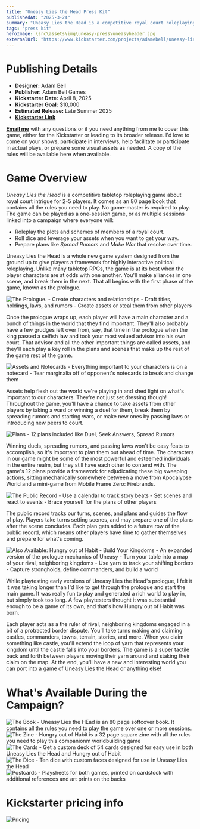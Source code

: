 ```yaml
---
title: "Uneasy Lies the Head Press Kit"
publishedAt: "2025-3-24"
summary: "Uneasy Lies the Head is a competitive royal court roleplaying game for 2-5 players. It requires no GM and is intended for multi-session campaigns or one-shots. It's coming to kickstarter April 8, 2025 and will be releasing later this year."
tags: "press kit"
heroImage: \src\assets\img\uneasy-press\uneasyheader.jpg
externalUrl: "https://www.kickstarter.com/projects/adamebell/uneasy-lies-the-head-2e/"
---
```


# Publishing Details
- **Designer:** Adam Bell
- **Publisher:** Adam Bell Games
- **Kickstarter Date:** April 8, 2025
- **Kickstarter Goal:** $10,000
- **Estimated Release:** Late Summer 2025
- [**Kickstarter Link**](https://www.kickstarter.com/projects/adamebell/uneasy-lies-the-head-2e/)

[**Email me**](mailto:contact@adambell.games) with any questions or if you need anything from me to cover this game, either for the Kickstarter or leading to its broader release. I'd love to come on your shows, participate in interviews, help facilitate or participate in actual plays, or prepare some visual assets as needed. A copy of the rules will be available here when available.

# Game Overview

*Uneasy Lies the Head* is a competitive tabletop roleplaying game about royal court intrigue for 2-5 players. It comes as an 80 page book that contains all the rules you need to play. No game-master is required to play. The game can be played as a one-session game, or as multiple sessions linked into a campaign where everyone will:

- Roleplay the plots and schemes of members of a royal court.
- Roll dice and leverage your assets when you want to get your way.
- Prepare plans like *Spread Rumors* and *Make War* that resolve over time.

Uneasy Lies the Head is a whole new game system designed from the ground up to give players a framework for highly interactive political roleplaying. Unlike many tabletop RPGs, the game is at its best when the player characters are at odds with one another. You'll make alliances in one scene, and break them in the next. That all begins with the first phase of the game, known as the prologue.

![The Prologue. - Create characters and relationships - Draft titles, holdings, laws, and rumors - Create assets or steal them from other players](\src\assets\img\uneasy-press\Prologue.jpg)



Once the prologue wraps up, each player will have a main character and a bunch of things in the world that they find important. They'll also probably have a few grudges left over from, say, that time in the prologue when the king passed a selfish law and took your most valued advisor into his own court. That advisor and all the other important things are called assets, and they'll each play a key roll in the plans and scenes that make up the rest of the game rest of the game.

![Assets and Notecards - Everything important to your characters is on a notecard - Tear marginalia off of opponent's notecards to break and change them](\src\assets\img\uneasy-press\assets.jpg)

Assets help flesh out the world we're playing in and shed light on what's important to our characters. They're not just set dressing though! Throughout the game, you'll have a chance to take assets from other players by taking a ward or winning a duel for them, break them by spreading rumors and starting wars, or make new ones by passing laws or introducing new peers to court.

![Plans - 12 plans included like Duel, Seek Answers, Spread Rumors](\src\assets\img\uneasy-press\plans.jpg)

Winning duels, spreading rumors, and passing laws won't be easy feats to accomplish, so it's important to plan them out ahead of time. The characters in our game might be some of the most powerful and esteemed individuals in the entire realm, but they still have each other to contend with. The game's 12 plans provide a framework for adjudicating these big sweeping actions, sitting mechanically somewhere between a move from Apocalypse World and a mini-game from Mobile Frame Zero: Firebrands.

![The Public Record - Use a calendar to track story beats - Set scenes and react to events - Brace yourself for the plans of other players](\src\assets\img\uneasy-press\PublicRecord.jpg)

The public record tracks our turns, scenes, and plans and guides the flow of play. Players take turns setting scenes, and may prepare one of the plans after the scene concludes. Each plan gets added to a future row of the public record, which means other players have time to gather themselves and prepare for what's coming.

![Also Available: Hungry out of Habit - Build Your Kingdoms - An expanded version of the prologue mechanics of Uneasy - Turn your table into a map of your rival, neighboring kingdoms - Use yarn to track your shifting borders - Capture strongholds, define commanders, and build a world](\src\assets\img\uneasy-press\hungry.jpg)

While playtesting early versions of Uneasy Lies the Head's prologue, I felt it it was taking longer than I'd like to get through the prologue and start the main game. It was really fun to play and generated a rich world to play in, but simply took too long. A few playtesters thought it was substantial enough to be a game of its own, and that's how Hungry out of Habit was born.

Each player acts as a the ruler of rival, neighboring kingdoms engaged in a bit of a protracted border dispute. You'll take turns making and claiming castles, commanders, towns, terrain, stories, and more. When you claim something like castle, you'll extend the loop of yarn that represents your kingdom until the castle falls into your borders. The game is a super tactile back and forth between players moving their yarn around and staking their claim on the map. At the end, you'll have a new and interesting world you can port into a game of Uneasy Lies the Head or anything else!


# What's Available During the Campaign?

![The Book - Uneasy Lies the HEad is an 80 page softcover book. It contains all the rules you need to play the game over one or more sessions.](\src\assets\img\uneasy-press\Book.jpg)
![The Zine - Hungry out of Habit is a 32 page square zine with all the rules you need to play this companionm worldbuilding game](\src\assets\img\uneasy-press\HungryZine.jpg)
![The Cards - Get a custom deck of 54 cards designed for easy use in both Uneasy Lies the Head and Hungry out of Habit](\src\assets\img\uneasy-press\Cards.jpg)
![The Dice - Ten dice with custom faces designed for use in Uneasy Lies the Head](\src\assets\img\uneasy-press\Dice.jpg)
![Postcards - Playsheets for both games, printed on cardstock with additional references and art prints on the backs](\src\assets\img\uneasy-press\Postcards.jpg)

# Kickstarter pricing info
![Pricing](\src\assets\img\uneasy-press\Pricing.jpg)
